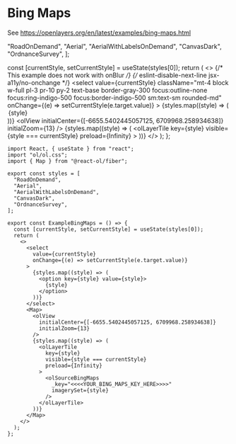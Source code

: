 # Bing Maps

See https://openlayers.org/en/latest/examples/bing-maps.html


  "RoadOnDemand",
  "Aerial",
  "AerialWithLabelsOnDemand",
  "CanvasDark",
  "OrdnanceSurvey",
];

  const [currentStyle, setCurrentStyle] = useState(styles[0]);
  return (
    <>
      {/* This example does not work with onBlur */}
      {/* eslint-disable-next-line jsx-a11y/no-onchange */}
      <select
        value={currentStyle}
        className="mt-4 block w-full pl-3 pr-10 py-2 text-base border-gray-300 focus:outline-none focus:ring-indigo-500 focus:border-indigo-500 sm:text-sm rounded-md"
        onChange={(e) => setCurrentStyle(e.target.value)}
      >
        {styles.map((style) => (
          <option key={style} value={style}>
            {style}
          </option>
        ))}
      </select>
      <Map className="rounded-xl overflow-hidden mt-4">
        <olView
          initialCenter={[-6655.5402445057125, 6709968.258934638]}
          initialZoom={13}
        />
        {styles.map((style) => (
          <olLayerTile
            key={style}
            visible={style === currentStyle}
            preload={Infinity}
          >
            <olSourceBingMaps
              _key="Akdsy2SFch0llm3vlRegzoCtdZEmgD--98xBIXj83gtJyicWSd9vIeH1Qibj_V3U"
              imagerySet={style}
            />
          </olLayerTile>
        ))}
      </Map>
    </>
  );
};

<ExampleBingMaps />

```tsx
import React, { useState } from "react";
import "ol/ol.css";
import { Map } from "@react-ol/fiber";

export const styles = [
  "RoadOnDemand",
  "Aerial",
  "AerialWithLabelsOnDemand",
  "CanvasDark",
  "OrdnanceSurvey",
];

export const ExampleBingMaps = () => {
  const [currentStyle, setCurrentStyle] = useState(styles[0]);
  return (
    <>
      <select
        value={currentStyle}
        onChange={(e) => setCurrentStyle(e.target.value)}
      >
        {styles.map((style) => (
          <option key={style} value={style}>
            {style}
          </option>
        ))}
      </select>
      <Map>
        <olView
          initialCenter={[-6655.5402445057125, 6709968.258934638]}
          initialZoom={13}
        />
        {styles.map((style) => (
          <olLayerTile
            key={style}
            visible={style === currentStyle}
            preload={Infinity}
          >
            <olSourceBingMaps
              _key="<<<<YOUR_BING_MAPS_KEY_HERE>>>>"
              imagerySet={style}
            />
          </olLayerTile>
        ))}
      </Map>
    </>
  );
};
```
